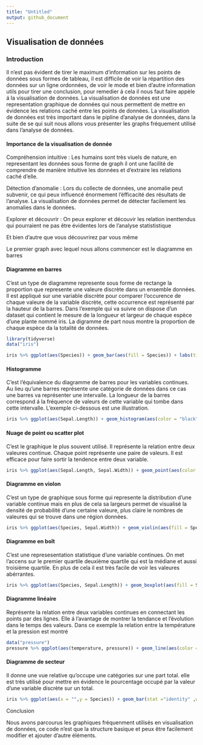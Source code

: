 ```yaml
---
title: "Untitled"
output: github_document
---
```


## Visualisation de données

### Introduction

Il n'est pas évident de tirer le maximum d'information sur les points de données sous formes de tableau, il est difficile de voir la répartition des données sur un ligne ordonnées, de voir le mode et bien d'autre information utils pour tirer une conclusion, pour remedier á cela il nous faut faire appèle á la visualisation de données. La visualisation de données est une representation graphique de données qui nous permettent de mettre en évidence les relations caché entre les points de données. La visualisation de données est très important dans le pipline d'analyse de données, dans la suite de se qui suit nous allons vous présenter les graphs fréquement utilisé dans l'analyse de données.

#### Importance de la visualisation de donnée

Compréhension intuitive : Les humains sont très viuels de nature, en representant les données sous forme de graph il ont une facilité de comprendre de manière intuitive les données et d'extraire les relations caché d'elle.

Détection d'anomalie : Lors du collecte de données, une anomalie peut subvenir, ce qui peux influencé énormement l'éfficacité des résultats de l'analyse. La visualisation de données permet de détecter facilement les anomalies dans le données.

Explorer et découvrir : On peux explorer et découvir les relation inenttendus qui pourraient ne pas être évidentes lors de l'analyse statististique

Et bien d'autre que vous découvrirez par vous même

Le premier graph avec lequel nous allons commencer est le diagramme en barres

#### Diagramme en barres

C'est un type de diagramme represente sous forme de rectange la proportion que represente une valeure discrète dans un ensemble données. Il est appliqué sur une variable discrète pour comparer l'occurence de chaque valeure de la variable discrète, cette occurrence est représenté par la hauteur de la barres. Dans l'exemple qui va suivre on dispose d'un dataset qui contient le mesure de la longueur et largeur de chaque espèce d'une plante nommé iris. La digramme de part nous montre la proportion de chaque espèce da la totalité de données.

```r
library(tidyverse)
data("iris")
```

```r
iris %>% ggplot(aes(Species)) + geom_bar(aes(fill = Species)) + labs(title = "Diagramme en barres", x = "Espèces", y = "Nombres" )
```

#### Histogramme

C'est l'équivalence du diagramme de barres pour les variables continues. Au lieu qu'une barres représente une catégorie de données dans ce cas une barres va représenter une intervalle. La longueur de la barres correspond á la fréquence de valeurs de cette variable qui tombe dans cette intervalle. L'exemple ci-dessous est une illustration.

```r
iris %>% ggplot(aes(Sepal.Length)) + geom_histogram(aes(color = "black"), bins = 40) + labs(title = "Histogramme de la longueur des sépales", x = "Longueur sépales")
```

#### Nuage de point ou scatter plot

C'est le graphique le plus souvent utilisé. Il représente la relation entre deux valeures continue. Chaque point représente une paire de valeurs. Il est efficace pour faire sortir la tendence entre deux variable.

```r
iris %>% ggplot(aes(Sepal.Length, Sepal.Width)) + geom_point(aes(color = Species)) + labs(title = "Nuage de point", x = "Longueur sépale", y = "Largeur sépale")
```

#### Diagramme en violon

C'est un type de graphique sous forme qui represente la distribution d'une variable continue mais en plus de cela sa largeurs permet de visualisé la densité de probabilité d'une certaine valeure, plus claire le nombres de valeures qui se trouve dans une région données.

```r
iris %>% ggplot(aes(Species, Sepal.Width)) + geom_violin(aes(fill = Species))
```

#### Diagramme en boît

C'est une represesentation statistique d'une variable continues. On met l'accens sur le premier quartile deuxième quartile qui est la médiane et aussi troisième quartile. En plus de cela il est très facile de voir les valeures abérrantes.

```r
iris %>% ggplot(aes(Species, Sepal.Length)) + geom_boxplot(aes(fill = Species))
```

#### Diagramme linéaire

Représente la relation entre deux variables continues en connectant les points par des lignes. Elle á l'avantage de montrer la tendance et l'évolution dans le temps des valeurs. Dans ce exemple la relation entre la température et la pression est montré

```r
data("pressure") 
pressure %>% ggplot(aes(temperature, pressure)) + geom_line(aes(color = "red")) + labs(title = "Relation entre la température et la pression", x = "Temperature", y = " Pression")
```

#### Diagramme de secteur

Il donne une vue relative qu'occupe une catégories sur une part total. elle est très utilisé pour mettre en évidence le pourcentage occupé par la valeur d'une variable discrète sur un total.

```r
iris %>% ggplot(aes(x = "",y = Species)) + geom_bar(stat ="identity" ,width = 1, aes(fill = Species)) + coord_polar("y")
```

Conclusion

Nous avons parcourus les graphiques fréquenment utilisés en visualisation de données, ce code n'est que la structure basique et peux être facilement modifier et ajouter d'autre éléments.
